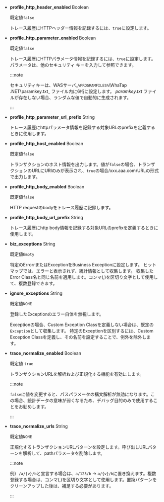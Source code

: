 - **profile_http_header_enabled** <span class='type'>Boolean</span>

  既定値`false`

  トレース履歴にHTTPヘッダー情報を記録するには、`true`に設定します。

- **profile_http_parameter_enabled** <span class='type'>Boolean</span><ScrollToLink anchor='profile_http_parameter' />

  既定値`false`

  トレース履歴にHTTPパラメータ情報を記録するには、`true`に設定します。パラメータは、他のセキュリティ キーを入力して参照できます。

  :::note

  セキュリティキーは、WASサーバ_`%PROGRAMFILES%`\\WhaTap .NET\\paramkey.txt_ ファイル内に6桁に設定します。 *paramkey.txt* ファイルが存在しない場合、ランダムな値で自動的に生成されます。

  :::

- **profile_http_parameter_url_prefix** <span class='type'>String</span>

  トレース履歴にhttpパラメータ情報を記録する対象URLのprefixを定義するときに使用します。

- **profile_http_host_enabled** <span class='type'>Boolean</span>

  既定値`false`

  トランザクションのホスト情報を出力します。値が`false`の場合、トランザクションのURLにURIのみが表示され、`true`の場合/xxx.aaa.com/URLの形式で出力します。

- **profile_http_body_enabled** <span class='type'>Boolean</span>

  既定値`false`

  HTTP requestのbodyをトレース履歴に記録します。

- **profile_http_body_url_prefix** <span class='type'>String</span>

  トレース履歴にhttp body情報を記録する対象URLのprefixを定義するときに使用します。

- **biz_exceptions** <span class='type'>String</span>

  既定値`Empty`

  特定のErrorrまたはExceptionをBusiness Exceptionに設定します。 ヒットマップでは、エラーと表示されず、統計情報として収集します。 収集したError Class名と同じ名前を適用します。コンマ(,)を区切り文字として使用して、複数登録できます。

- **ignore_exceptions** <span class='type'>String</span>

  既定値`NONE`

  登録したExceptionのエラー自体を無視します。

  Exceptionの場合、Custom Exception Classを定義しない場合は、既定の`Exception`として収集します。 特定のExceptionを区別するには、Custom Exception Classを定義し、その名前を設定することで、例外を除外します。

- **trace_normalize_enabled** <span class='type'>Boolean</span>

  既定値 `true`

  トランザクションURLを解析および正規化する機能を有効にします。

  :::note

  `false`に値を変更すると、パスパラメータの構文解析が無効になります。この場合、統計データの意味が弱くなるため、デバッグ目的のみで使用することをお勧めします。

  :::

- **trace_normalize_urls** <span class='type'>String</span>

  既定値`NONE`

  正規化するトランザクションURLパターンを設定します。呼び出しURLパターンを解析して、pathパラメータを削除します。

  :::note

  例）`/a/{v}/b`と宣言する場合は、`a/123/b` → `a/{v}/b`に置き換えます。複数登録する場合は、コンマ(,)を区切り文字として使用します。置換パターンをクリーンアップした後は、補足する必要があります。

  :::
